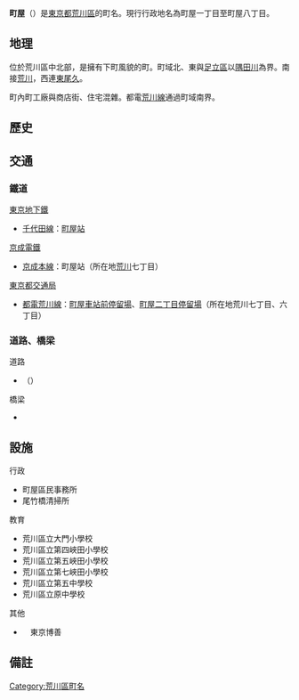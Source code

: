 {{Pathnav|日本|東京都|荒川區|'''町屋'''|hide=1|frame=1}}
{{Infobox Settlement
|official_name =  町屋
|settlement_type = [[町|町]]
|native_name =
|image_skyline = Machiya Nichōme Station.jpg
|imagesize = 240px
|image_caption = 都電町屋二丁目停留場
|image_flag =
|image_seal =
| image_map = 荒川区町屋位置図.png
| map_caption = 町屋在[[荒川區|荒川區]]的位置。
|subdivision_type = [[國家|國家]]
|subdivision_name = [[File:Flag_of_Japan.svg|border]] [[日本|日本]]
|subdivision_type1 = [[都道府縣|都道府縣]]
|subdivision_name1 = [[File:Flag_of_Tokyo_Prefecture.svg|25px]] [[東京都|東京都]]
|subdivision_type2 = [[東京都特別區|特別區]]
|subdivision_name2 = [[File:Flag_of_Arakawa,_Tokyo.svg|25px]] [[荒川區|荒川區]]
|established_title =
|established_date =
|government_type =
|leader_title =
|leader_name =
|area_magnitude =
|area_total_sq_mi =
|area_total_km2 =
|area_land_sq_mi =
|area_land_km2 =
|area_urban_sq_mi =
|area_urban_km2 =
|area_metro_km2 =
|area_metro_sq_mi =
|population_as_of= 2014年（平成26年）8月1日
|population_footnotes =  <ref>[http://www.city.arakawa.tokyo.jp/kusei/gaiyo/setaijinko/h26/h26_8/H26_08_setai.html平成26年8月1日現在　町丁別世帯数及び人口一覧表（荒川区全域）]{{dead link|date=2018年1月 |bot=InternetArchiveBot |fix-attempted=yes }}</ref>
|population_total = 28678
|population_urban =
|population_metro =
|population_density_sq_mi =
|population_density_km2 =
| timezone = [[日本標準時間|JST]]
| utc_offset = +9
|timezone_DST =
|utc_offset_DST =
|latd=|latm=|lats=|latNS=
|longd=|longm=|longs=|longEW=
|elevation_footnotes=
|elevation_m =
|elevation_ft =
|postal_code_type = [[郵遞區號|郵遞區號]]
|postal_code = 116-0001
|area_code = 03
|registration_plate = 足立
|website =
|footnotes =
}}

'''町屋'''（{{jpn|j=町屋|hg=まちや|rm=Machiya|f=y}}）是[[東京都|東京都]][[荒川區|荒川區]]的町名。現行行政地名為町屋一丁目至町屋八丁目。

== 地理 ==
位於荒川區中北部，是擁有下町風貌的町。町域北、東與[[足立區|足立區]]以[[隅田川|隅田川]]為界。南接[[荒川_(荒川區)|荒川]]，西連[[東尾久|東尾久]]。

町內町工廠與商店街、住宅混雜。都電[[都電荒川線|荒川線]]通過町域南界。

== 歷史 ==
{{expand section}}

== 交通 ==
=== 鐵道 ===
; [[東京地下鐵|東京地下鐵]]
* [[東京地下鐵千代田線|千代田線]]：[[町屋站|町屋站]]
; [[京成電鐵|京成電鐵]]
* [[京成本線|京成本線]]：町屋站（所在地[[荒川_(荒川區)|荒川]]七丁目）
; [[東京都交通局|東京都交通局]]
* [[都電荒川線|都電荒川線]]：[[町屋站|町屋車站前停留場]]、[[町屋二丁目站|町屋二丁目停留場]]（所在地荒川七丁目、六丁目）

=== 道路、橋梁 ===
; 道路
* {{link-ja|東京都道313號上野尾竹橋線|東京都道313号上野尾竹橋線}}（{{link-ja|尾竹橋通|尾竹橋通り}}）
; 橋梁
* {{link-ja|尾竹橋|尾竹橋}}

== 設施 ==
; 行政
* 町屋區民事務所
* 尾竹橋清掃所

; 教育
* 荒川區立大門小學校
* 荒川區立第四峽田小學校
* 荒川區立第五峽田小學校
* 荒川區立第七峽田小學校
* 荒川區立第五中學校
* 荒川區立原中學校

; 其他
*　東京博善{{link-ja|町屋齋場|町屋斎場}}

== 備註 ==
{{reflist}}

{{荒川區的町名}}
{{DEFAULTSORT:Machiya}}
[[Category:荒川區町名|Category:荒川區町名]]